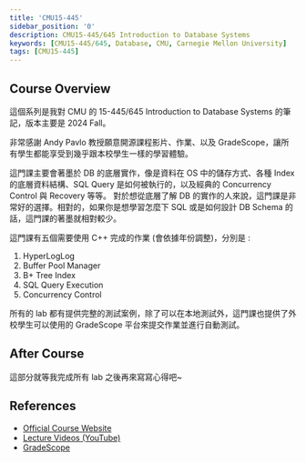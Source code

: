 ```yaml
---
title: 'CMU15-445'
sidebar_position: '0'
description: CMU15-445/645 Introduction to Database Systems
keywords: [CMU15-445/645, Database, CMU, Carnegie Mellon University]
tags: [CMU15-445]
---
```


<head>
  <title>CMU 15-445 2024Fall 課程介紹</title>
</head>

## Course Overview

這個系列是我對 CMU 的 15-445/645 Introduction to Database Systems 的筆記，版本主要是 2024 Fall。

非常感謝 Andy Pavlo 教授願意開源課程影片、作業、以及 GradeScope，讓所有學生都能享受到幾乎跟本校學生一樣的學習體驗。

這門課主要會著墨於 DB 的底層實作，像是資料在 OS 中的儲存方式、各種 Index 的底層資料結構、SQL Query 是如何被執行的，以及經典的 Concurrency Control 與 Recovery 等等。
對於想從底層了解 DB 的實作的人來說，這門課是非常好的選擇。相對的，如果你是想學習怎麼下 SQL 或是如何設計 DB Schema 的話，這門課的著墨就相對較少。

這門課有五個需要使用 C++ 完成的作業 (會依據年份調整)，分別是 :

1. HyperLogLog
2. Buffer Pool Manager
3. B+ Tree Index
4. SQL Query Execution
5. Concurrency Control

所有的 lab 都有提供完整的測試案例，除了可以在本地測試外，這門課也提供了外校學生可以使用的 GradeScope 平台來提交作業並進行自動測試。

## After Course

這部分就等我完成所有 lab 之後再來寫寫心得吧~

## References

- [Official Course Website](https://15445.courses.cs.cmu.edu/fall2024/)
- [Lecture Videos (YouTube)](https://www.youtube.com/playlist?list=PLSE8ODhjZXjYDBpQnSymaectKjxCy6BYq)
- [GradeScope](https://www.gradescope.com/courses/817458)
